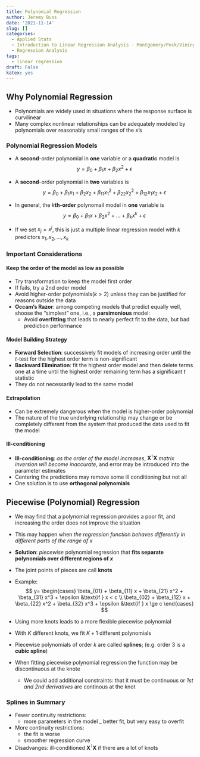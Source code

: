 ```yaml
---
title: Polynomial Regression
author: Jeremy Buss
date: '2021-11-14'
slug: []
categories:
  - Applied Stats
  - Introduction to Linear Regression Analysis - Montgomery/Peck/Vining
  - Regression Analysis
tags:
  - linear regression
draft: False
katex: yes
---
```

## Why Polynomial Regression

* Polynomials are widely used in situations where the response surface is curvilinear
* Many complex nonlinear relationships can be adequately modeled by polynomials over reasonably small ranges of the $x$'s

### Polynomial Regression Models

* A **second**-order polynomial in **one** variable or a **quadratic** model is
$$
y=\beta_0 + \beta_1 x + \beta_2 x^2 + \epsilon
$$

* A **second**-order polynomial in **two** variables is
$$
y=\beta_0 + \beta_1 x_1 + \beta_2 x_2 + \beta_{11}x_1^2 + \beta_{22}x_2^2 + \beta_{12} x_1 x_2 + \epsilon
$$

* In general, the $k$**th-order** polynomail model in **one** variable is
$$
y=\beta_0 + \beta_1 x + \beta_2 x^2 + \dots + \beta_{k}x^k + \epsilon
$$
* If we set $x_j=x^j$, this is just a multiple linear regression model with $k$ predictors $x_1, x_2, \dots, x_k$

### Important Considerations

#### Keep the order of the model as low as possible

* Try transformation to keep the model first order
* If fails, try a 2nd order model
* Avoid higher-order polynomials($k > 2$) unless they can be justified for reasons outside the data
* **Occam's Razor**: among competing models that predict equally well, shoose the "simplest" one, i.e., a **parsimonious** model:
  - Avoid **overfitting** that leads to nearly perfect fit to the data, but bad prediction performance
  
#### Model Building Strategy

* **Forward Selection**: successively fit models of increasing order until the $t$-test for the highest order term is non-significant
* **Backward Elimination**: fit the highest order model and then delete terms one at a time until the highest order remaining term has a significant $t$ statistic
* They do not necessarily lead to the same model

#### Extrapolation

* Can be extremely dangerous when the model is higher-order polynomial
* The nature of the true underlying relationship may change or be completely different from the system that produced the data used to fit the model

#### Ill-conditioning

* **Ill-conditioning**: _as the order of the model increases_, $\mathbf{X}^{\intercal}\mathbf{X}$ _matrix inversion will become inaccurate_, and error may be introduced into the parameter estimates
* Centering the predictions may remove some ill conditioning but not all
* One solution is to use **orthogonal polynomials** 

## Piecewise (Polynomial) Regression

* We may find that a polynomial regression provides a poor fit, and increasing the order does not improve the situation
* This may happen when _the regression function behaves differently in different parts of the range of $x$_
* **Solution**: _piecewise_ polynomial regression that **fits separate polynomials over different regions of $x$**
* The joint points of pieces are call **knots**
* Example:
$$
y= 
\begin{cases}
   \beta_{01} + \beta_{11} x + \beta_{21} x^2 + \beta_{31} x^3 + \epsilon &\text{if } x < c \\
   \beta_{02} + \beta_{12} x + \beta_{22} x^2 + \beta_{32} x^3 + \epsilon &\text{if } x \ge c
\end{cases}
$$

* Using more knots leads to a more flexible piecewise polynomial
* With $K$ different knots, we fit $K+1$ different polynomials
* Piecewise polynomials of order $k$ are called **splines**; (e.g. order 3 is a **cubic spline**)
* When fitting piecewise polynomial regression the function may be discontinuous at the knote
  - We could add additional constraints: that it must be continuous or _1st and 2nd derivatives_ are continous at the knot
  
### Splines in Summary

* Fewer continuity restrictions:
  - more parameters in the model
  _ better fit, but very easy to overfit
* More continuity restrictions:
  - the fit is worse
  - smoother regression curve
* Disadvanges: ill-conditioned $\mathbf{X}^{\intercal}\mathbf{X}$ if there are a lot of knots
